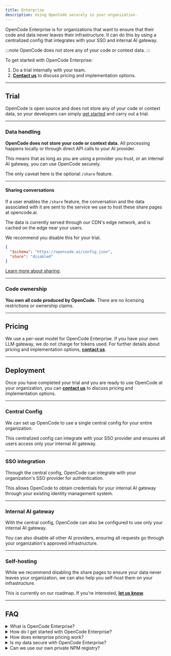 ```yaml
---
title: Enterprise
description: Using OpenCode securely in your organization.
---
```



OpenCode Enterprise is for organizations that want to ensure that their code and data never leaves their infrastructure. It can do this by using a centralized config that integrates with your SSO and internal AI gateway.

:::note
OpenCode does not store any of your code or context data.
:::

To get started with OpenCode Enterprise:

1. Do a trial internally with your team.
2. **<a href={email}>Contact us</a>** to discuss pricing and implementation options.

---

## Trial

OpenCode is open source and does not store any of your code or context data, so your developers can simply [get started](/docs/) and carry out a trial.

---

### Data handling

**OpenCode does not store your code or context data.** All processing happens locally or through direct API calls to your AI provider.

This means that as long as you are using a provider you trust, or an internal
AI gateway, you can use OpenCode securely.

The only caveat here is the optional `/share` feature.

---

#### Sharing conversations

If a user enables the `/share` feature, the conversation and the data associated with it are sent to the service we use to host these share pages at opencode.ai.

The data is currently served through our CDN's edge network, and is cached on the edge near your users.

We recommend you disable this for your trial.

```json title="opencode.json"
{
  "$schema": "https://opencode.ai/config.json",
  "share": "disabled"
}
```

[Learn more about sharing](/docs/share).

---

### Code ownership

**You own all code produced by OpenCode.** There are no licensing restrictions or ownership claims.

---

## Pricing

We use a per-seat model for OpenCode Enterprise. If you have your own LLM gateway, we do not charge for tokens used. For further details about pricing and implementation options, **<a href={email}>contact us</a>**.

---

## Deployment

Once you have completed your trial and you are ready to use OpenCode at
your organization, you can **<a href={email}>contact us</a>** to discuss
pricing and implementation options.

---

### Central Config

We can set up OpenCode to use a single central config for your entire organization.

This centralized config can integrate with your SSO provider and ensures all users access only your internal AI gateway.

---

### SSO integration

Through the central config, OpenCode can integrate with your organization's SSO provider for authentication.

This allows OpenCode to obtain credentials for your internal AI gateway through your existing identity management system.

---

### Internal AI gateway

With the central config, OpenCode can also be configured to use only your internal AI gateway.

You can also disable all other AI providers, ensuring all requests go through your organization's approved infrastructure.

---

### Self-hosting

While we recommend disabling the share pages to ensure your data never leaves
your organization, we can also help you self-host them on your infrastructure.

This is currently on our roadmap. If you're interested, **<a href={email}>let us know</a>**.

---

## FAQ

<details>
<summary>What is OpenCode Enterprise?</summary>

OpenCode Enterprise is for organizations that want to ensure that their code and data never leaves their infrastructure. It can do this by using a centralized config that integrates with your SSO and internal AI gateway.

</details>

<details>
<summary>How do I get started with OpenCode Enterprise?</summary>

Simply start with an internal trial with your team. OpenCode by default does not store your code or context data, making it easy to get started.

Then **<a href={email}>contact us</a>** to discuss pricing and implementation options.

</details>

<details>
<summary>How does enterprise pricing work?</summary>

We offer per-seat enterprise pricing. If you have your own LLM gateway, we do not charge for tokens used. For further details, **<a href={email}>contact us</a>** for a custom quote based on your organization's needs.

</details>

<details>
<summary>Is my data secure with OpenCode Enterprise?</summary>

Yes. OpenCode does not store your code or context data. All processing happens locally or through direct API calls to your AI provider. With central config and SSO integration, your data remains secure within your organization's infrastructure.

</details>

<details>
<summary>Can we use our own private NPM registry?</summary>

OpenCode supports private npm registries through Bun's native `.npmrc` file support. If your organization uses a private registry, such as JFrog Artifactory, Nexus, or similar, ensure developers are authenticated before running OpenCode.

To set up authentication with your private registry:

```bash
npm login --registry=https://your-company.jfrog.io/api/npm/npm-virtual/
```

This creates `~/.npmrc` with authentication details. OpenCode will automatically
pick this up.

:::caution
You must be logged into the private registry before running OpenCode.
:::

Alternatively, you can manually configure a `.npmrc` file:

```bash title="~/.npmrc"
registry=https://your-company.jfrog.io/api/npm/npm-virtual/
//your-company.jfrog.io/api/npm/npm-virtual/:_authToken=${NPM_AUTH_TOKEN}
```

Developers must be logged into the private registry before running OpenCode to ensure packages can be installed from your enterprise registry.

</details>
